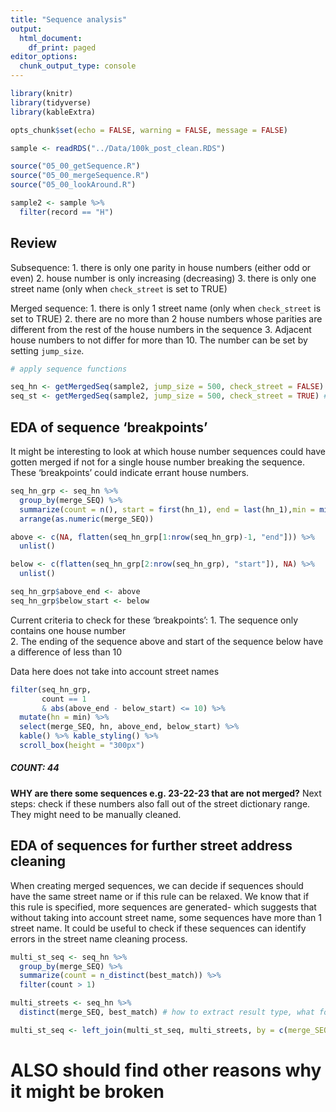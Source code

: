 ```yaml
---
title: "Sequence analysis"
output:
  html_document:
    df_print: paged
editor_options:
  chunk_output_type: console
---
```


```r
library(knitr)
library(tidyverse)
library(kableExtra)

opts_chunk$set(echo = FALSE, warning = FALSE, message = FALSE)
```

```r
sample <- readRDS("../Data/100k_post_clean.RDS")

source("05_00_getSequence.R")
source("05_00_mergeSequence.R")
source("05_00_lookAround.R")

sample2 <- sample %>%
  filter(record == "H")
```

## Review
Subsequence:
1. there is only one parity in house numbers (either odd or even)
2. house number is only increasing (decreasing)
3. there is only one street name (only when `check_street` is set to TRUE)

Merged sequence:
1. there is only 1 street name (only when `check_street` is set to TRUE)
2. there are no more than 2 house numbers whose parities are different from the rest of the house numbers in the sequence
3. Adjacent house numbers to not differ for more than 10. The number can be set by setting `jump_size`.

```r
# apply sequence functions

seq_hn <- getMergedSeq(sample2, jump_size = 500, check_street = FALSE) # Ignore street names
seq_st <- getMergedSeq(sample2, jump_size = 500, check_street = TRUE) # Consider street names
```

## EDA of sequence 'breakpoints'
It might be interesting to look at which house number sequences could have gotten merged if not for a single house number breaking the sequence. These 'breakpoints' could indicate errant house numbers.

```r
seq_hn_grp <- seq_hn %>%
  group_by(merge_SEQ) %>%
  summarize(count = n(), start = first(hn_1), end = last(hn_1),min = min(hn_1, na.rm = T), max = max(hn_1, na.rm = T)) %>%
  arrange(as.numeric(merge_SEQ))

above <- c(NA, flatten(seq_hn_grp[1:nrow(seq_hn_grp)-1, "end"])) %>%
  unlist()

below <- c(flatten(seq_hn_grp[2:nrow(seq_hn_grp), "start"]), NA) %>%
  unlist()

seq_hn_grp$above_end <- above
seq_hn_grp$below_start <- below
```

Current criteria to check for these 'breakpoints':
1. The sequence only contains one house number  
2. The ending of the sequence above and start of the sequence below have a difference of less than 10   

Data here does not take into account street names
```r
filter(seq_hn_grp,
       count == 1
       & abs(above_end - below_start) <= 10) %>%
  mutate(hn = min) %>%
  select(merge_SEQ, hn, above_end, below_start) %>%
  kable() %>% kable_styling() %>%
  scroll_box(height = "300px")
```

##### **COUNT: 44**
**WHY are there some sequences e.g. 23-22-23 that are not merged?**
Next steps: check if these numbers also fall out of the street dictionary range. They might need to be manually cleaned.

## EDA of sequences for further street address cleaning
When creating merged sequences, we can decide if sequences should have the same street name or if this rule can be relaxed. We know that if this rule is specified, more sequences are generated- which suggests that without taking into account street name, some sequences have more than 1 street name. It could be useful to check if these sequences can identify errors in the street name cleaning process.

```r
multi_st_seq <- seq_hn %>%
  group_by(merge_SEQ) %>%
  summarize(count = n_distinct(best_match)) %>%
  filter(count > 1)
```

```r
multi_streets <- seq_hn %>%
  distinct(merge_SEQ, best_match) # how to extract result type, what format

multi_st_seq <- left_join(multi_st_seq, multi_streets, by = c(merge_SEQ = "merge_SEQ"))
```

# ALSO should find other reasons why it might be broken
